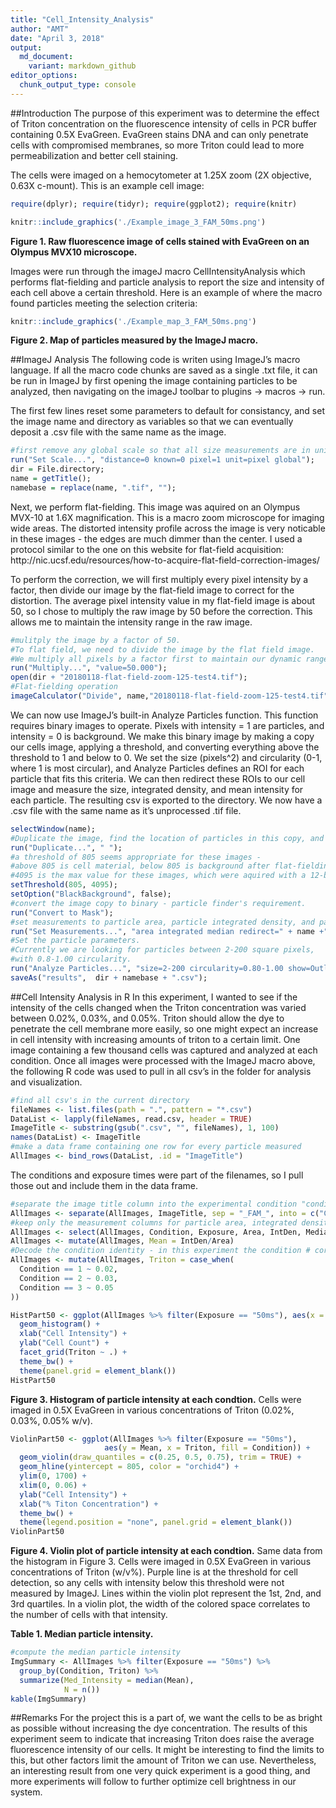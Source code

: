 ```yaml
---
title: "Cell_Intensity_Analysis"
author: "AMT"
date: "April 3, 2018"
output: 
  md_document:
    variant: markdown_github
editor_options: 
  chunk_output_type: console
---
```


##Introduction
The purpose of this experiment was to determine the effect of Triton concentration on the fluorescence intensity of cells in PCR buffer containing 0.5X EvaGreen.  EvaGreen stains DNA and can only penetrate cells with compromised membranes, so more Triton could lead to more permeabilization and better cell staining.

The cells were imaged on a hemocytometer at 1.25X zoom (2X objective, 0.63X c-mount).  This is an example cell image:

```r
require(dplyr); require(tidyr); require(ggplot2); require(knitr)
```

```r
knitr::include_graphics('./Example_image_3_FAM_50ms.png')
```

**Figure 1. Raw fluorescence image of cells stained with EvaGreen on an Olympus MVX10 microscope.**

Images were run through the imageJ macro CellIntensityAnalysis which performs flat-fielding and particle analysis to report the size and intensity of each cell above a certain threshold.  Here is an example of where the macro found particles meeting the selection criteria:

```r
knitr::include_graphics('./Example_map_3_FAM_50ms.png')
```

**Figure 2. Map of particles measured by the ImageJ macro.**

##ImageJ Analysis
The following code is writen using ImageJ's macro language.  If all the macro code chunks are saved as a single .txt file, it can be run in ImageJ by first opening the image containing particles to be analyzed, then navigating on the imageJ toolbar to plugins -> macros -> run.

The first few lines reset some parameters to default for consistancy, and set the image name and directory as variables so that we can eventually deposit a .csv file with the same name as the image.
```r
#first remove any global scale so that all size measurements are in units of pixels
run("Set Scale...", "distance=0 known=0 pixel=1 unit=pixel global");
dir = File.directory;
name = getTitle();
namebase = replace(name, ".tif", "");
```

Next, we perform flat-fielding.  This image was aquired on an Olympus MVX-10 at 1.6X magnification.  This is a macro zoom microscope for imaging wide areas.  The distorted intensity profile across the image is very noticable in these images - the edges are much dimmer than the center.  I used a protocol similar to the one on this website for flat-field acquisition: http://nic.ucsf.edu/resources/how-to-acquire-flat-field-correction-images/

To perform the correction, we will first multiply every pixel intensity by a factor, then divide our image by the flat-field image to correct for the distortion.  The average pixel intensity value in my flat-field image is about 50, so I chose to multiply the raw image by 50 before the correction.  This allows me to maintain the intensity range in the raw image.
```r
#mulitply the image by a factor of 50.  
#To flat field, we need to divide the image by the flat field image.
#We multiply all pixels by a factor first to maintain our dynamic range.
run("Multiply...", "value=50.000");
open(dir + "20180118-flat-field-zoom-125-test4.tif");
#Flat-fielding operation
imageCalculator("Divide", name,"20180118-flat-field-zoom-125-test4.tif");
```

We can now use ImageJ's built-in Analyze Particles function.  This function requires binary images to operate.  Pixels with intensity = 1 are particles, and intensity = 0 is background.  We make this binary image by making a copy our cells image, applying a threshold, and converting everything above the threshold to 1 and below to 0.  We set the size (pixels^2) and circularity (0-1, where 1 is most circular), and Analyze Particles defines an ROI for each particle that fits this criteria.  We can then redirect these ROIs to our cell image and measure the size, integrated density, and mean intensity for each particle.  The resulting csv is exported to the directory.  We now have a .csv file with the same name as it's unprocessed .tif file.
```r
selectWindow(name);
#Duplicate the image, find the location of particles in this copy, and measure values at the mapped locations in the original image.
run("Duplicate...", " ");
#a threshold of 805 seems appropriate for these images - 
#above 805 is cell material, below 805 is background after flat-fielding.  
#4095 is the max value for these images, which were aquired with a 12-bit camera.
setThreshold(805, 4095);
setOption("BlackBackground", false);
#convert the image copy to binary - particle finder's requirement.
run("Convert to Mask");
#set measurements to particle area, particle integrated density, and particle median.
run("Set Measurements...", "area integrated median redirect=" + name +" decimal=3");
#Set the particle parameters.  
#Currently we are looking for particles between 2-200 square pixels, 
#with 0.8-1.00 circularity.
run("Analyze Particles...", "size=2-200 circularity=0.80-1.00 show=Outlines display");
saveAs("results",  dir + namebase + ".csv");
```

##Cell Intensity Analysis in R
In this experiment, I wanted to see if the intensity of the cells changed when the Triton concentration was varied between 0.02%, 0.03%, and 0.05%.  Triton should allow the dye to penetrate the cell membrane more easily, so one might expect an increase in cell intensity with increasing amounts of triton to a certain limit.  One image containing a few thousand cells was captured and analyzed at each condition.  Once all images were processed with the ImageJ macro above, the following R code was used to pull in all csv's in the folder for analysis and visualization.
```r
#find all csv's in the current directory
fileNames <- list.files(path = ".", pattern = "*.csv")
DataList <- lapply(fileNames, read.csv, header = TRUE)
ImageTitle <- substring(gsub(".csv", "", fileNames), 1, 100)
names(DataList) <- ImageTitle
#make a data frame containing one row for every particle measured
AllImages <- bind_rows(DataList, .id = "ImageTitle")
```

The conditions and exposure times were part of the filenames, so I pull those out and include them in the data frame.
```r
#separate the image title column into the experimental condition "condition", and the camera exposure time "exposure".
AllImages <- separate(AllImages, ImageTitle, sep = "_FAM_", into = c("Condition", "Exposure"))
#keep only the measurement columns for particle area, integrated density "IntDen", and the median intensity.
AllImages <- select(AllImages, Condition, Exposure, Area, IntDen, Median)
AllImages <- mutate(AllImages, Mean = IntDen/Area)
#Decode the condition identity - in this experiment the condition # corresponds to the Triton concentration (as % w/v Triton)
AllImages <- mutate(AllImages, Triton = case_when(
  Condition == 1 ~ 0.02,
  Condition == 2 ~ 0.03,
  Condition == 3 ~ 0.05
))
```

```r
HistPart50 <- ggplot(AllImages %>% filter(Exposure == "50ms"), aes(x = Mean)) +
  geom_histogram() +
  xlab("Cell Intensity") +
  ylab("Cell Count") +
  facet_grid(Triton ~ .) +
  theme_bw() +
  theme(panel.grid = element_blank())
HistPart50
```

**Figure 3. Histogram of particle intensity at each condtion.** Cells were imaged in 0.5X EvaGreen in various concentrations of Triton (0.02%, 0.03%, 0.05% w/v).

```r
ViolinPart50 <- ggplot(AllImages %>% filter(Exposure == "50ms"), 
                     aes(y = Mean, x = Triton, fill = Condition)) +
  geom_violin(draw_quantiles = c(0.25, 0.5, 0.75), trim = TRUE) +
  geom_hline(yintercept = 805, color = "orchid4") +
  ylim(0, 1700) +
  xlim(0, 0.06) +
  ylab("Cell Intensity") +
  xlab("% Titon Concentration") +
  theme_bw() +
  theme(legend.position = "none", panel.grid = element_blank())
ViolinPart50
```

**Figure 4. Violin plot of particle intensity at each condtion.** Same data from the histogram in Figure 3.  Cells were imaged in 0.5X EvaGreen in various concentrations of Triton (w/v%).  Purple line is at the threshold for cell detection, so any cells with intensity below this threshold were not measured by ImageJ.  Lines within the violin plot represent the 1st, 2nd, and 3rd quartiles.  In a violin plot, the width of the colored space correlates to the number of cells with that intensity.

**Table 1. Median particle intensity.** 
```r
#compute the median particle intensity
ImgSummary <- AllImages %>% filter(Exposure == "50ms") %>%
  group_by(Condition, Triton) %>% 
  summarize(Med_Intensity = median(Mean),
            N = n())
kable(ImgSummary)
```

##Remarks
For the project this is a part of, we want the cells to be as bright as possible without increasing the dye concentration.  The results of this experiment seem to indicate that increasing Triton does raise the average fluorescence intensity of our cells.  It might be interesting to find the limits to this, but other factors limit the amount of Triton we can use.  Nevertheless, an interesting result from one very quick experiment is a good thing, and more experiments will follow to further optimize cell brightness in our system.